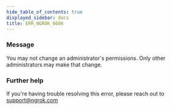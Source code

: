 ```yaml
---
hide_table_of_contents: true
displayed_sidebar: docs
title: ERR_NGROK_6606
---
```


### Message

You may not change an administrator's permissions. Only other administrators may make that change.

<ErrorDetails />

### Further help

If you're having trouble resolving this error, please reach out to [support@ngrok.com](mailto:support@ngrok.com?subject=Help%20with%20ERR_NGROK_6606)

